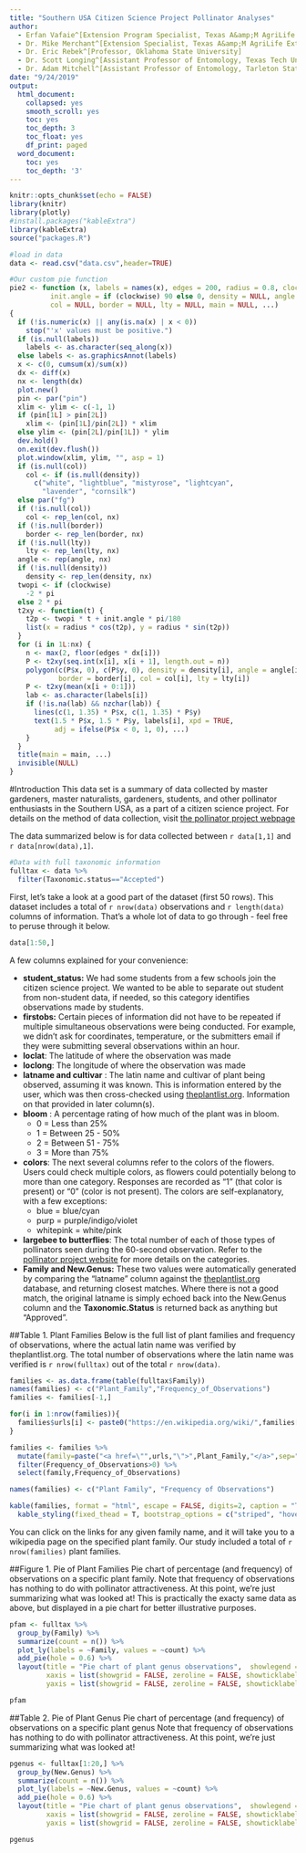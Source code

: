 ```yaml
---
title: "Southern USA Citizen Science Project Pollinator Analyses"
author:
  - Erfan Vafaie^[Extension Program Specialist, Texas A&amp;M AgriLife Extension, 1710 FM N 3053, Overton, TX]
  - Dr. Mike Merchant^[Extension Specialist, Texas A&amp;M AgriLife Extension]
  - Dr. Eric Rebek^[Professor, Oklahoma State University]
  - Dr. Scott Longing^[Assistant Professor of Entomology, Texas Tech University]
  - Dr. Adam Mitchell^[Assistant Professor of Entomology, Tarleton State University]
date: "9/24/2019"
output:
  html_document:
    collapsed: yes
    smooth_scroll: yes
    toc: yes
    toc_depth: 3
    toc_float: yes
    df_print: paged
  word_document:
    toc: yes
    toc_depth: '3'
---
```


```r
knitr::opts_chunk$set(echo = FALSE)
library(knitr)
library(plotly)
#install.packages("kableExtra")
library(kableExtra)
source("packages.R")

#load in data
data <- read.csv("data.csv",header=TRUE)

#Our custom pie function
pie2 <- function (x, labels = names(x), edges = 200, radius = 0.8, clockwise = FALSE, 
          init.angle = if (clockwise) 90 else 0, density = NULL, angle = 45, 
          col = NULL, border = NULL, lty = NULL, main = NULL, ...) 
{
  if (!is.numeric(x) || any(is.na(x) | x < 0)) 
    stop("'x' values must be positive.")
  if (is.null(labels)) 
    labels <- as.character(seq_along(x))
  else labels <- as.graphicsAnnot(labels)
  x <- c(0, cumsum(x)/sum(x))
  dx <- diff(x)
  nx <- length(dx)
  plot.new()
  pin <- par("pin")
  xlim <- ylim <- c(-1, 1)
  if (pin[1L] > pin[2L]) 
    xlim <- (pin[1L]/pin[2L]) * xlim
  else ylim <- (pin[2L]/pin[1L]) * ylim
  dev.hold()
  on.exit(dev.flush())
  plot.window(xlim, ylim, "", asp = 1)
  if (is.null(col)) 
    col <- if (is.null(density)) 
      c("white", "lightblue", "mistyrose", "lightcyan", 
        "lavender", "cornsilk")
  else par("fg")
  if (!is.null(col)) 
    col <- rep_len(col, nx)
  if (!is.null(border)) 
    border <- rep_len(border, nx)
  if (!is.null(lty)) 
    lty <- rep_len(lty, nx)
  angle <- rep(angle, nx)
  if (!is.null(density)) 
    density <- rep_len(density, nx)
  twopi <- if (clockwise) 
    -2 * pi
  else 2 * pi
  t2xy <- function(t) {
    t2p <- twopi * t + init.angle * pi/180
    list(x = radius * cos(t2p), y = radius * sin(t2p))
  }
  for (i in 1L:nx) {
    n <- max(2, floor(edges * dx[i]))
    P <- t2xy(seq.int(x[i], x[i + 1], length.out = n))
    polygon(c(P$x, 0), c(P$y, 0), density = density[i], angle = angle[i], 
            border = border[i], col = col[i], lty = lty[i])
    P <- t2xy(mean(x[i + 0:1]))
    lab <- as.character(labels[i])
    if (!is.na(lab) && nzchar(lab)) {
      lines(c(1, 1.35) * P$x, c(1, 1.35) * P$y)
      text(1.5 * P$x, 1.5 * P$y, labels[i], xpd = TRUE, 
           adj = ifelse(P$x < 0, 1, 0), ...)
    }
  }
  title(main = main, ...)
  invisible(NULL)
}
```
#Introduction
This data set is a summary of data collected by master gardeners, master naturalists, gardeners, students, and other pollinator enthusiasts in the Southern USA, as a part of a citizen science project. For details on the method of data collection, visit <a href="https://sixleggedaggie.com/pollinator-project" target="_blank">the pollinator project webpage</a>

The data summarized below is for data collected between `r data[1,1]` and `r data[nrow(data),1]`. 

```r
#Data with full taxonomic information
fulltax <- data %>%
  filter(Taxonomic.status=="Accepted")
```
First, let's take a look at a good part of the dataset (first 50 rows). This dataset includes a total of `r nrow(data)` observations and `r length(data)` columns of information. That's a whole lot of data to go through - feel free to peruse through it below.
```r
data[1:50,]
```
A few columns explained for your convenience:

* __student_status:__ We had some students from a few schools join the citizen science project. We wanted to be able to separate out student from non-student data, if needed, so this category identifies observations made by students. 
* __firstobs:__ Certain pieces of information did not have to be repeated if multiple simultaneous observations were being conducted. For example, we didn't ask for coordinates, temperature, or the submitters email if they were submitting several observations within an hour.
* __loclat__: The latitude of where the observation was made
* __loclong__: The longitude of where the observation was made
* __latname and cultivar__ : The latin name and cultivar of plant being observed, assuming it was known. This is information entered by the user, which was then cross-checked using <a href="https://theplantlist.org" target="_blank">theplantlist.org</a>. Information on that provided in later column(s).
* __bloom__ : A percentage rating of how much of the plant was in bloom.
    + 0 = Less than 25%
    + 1 = Between 25 - 50%
    + 2 = Between 51 - 75%
    + 3 = More than 75%
* __colors__: The next several columns refer to the colors of the flowers. Users could check multiple colors, as flowers could potentially belong to more than one category. Responses are recorded as "1" (that color is present) or "0" (color is not present). The colors are self-explanatory, with a few exceptions:
    + blue = blue/cyan
    + purp = purple/indigo/violet
    + whitepink = white/pink
* __largebee to butterflies__: The total number of each of those types of pollinators seen during the 60-second observation. Refer to the <a href=https://sixleggedaggie.com/pollinator-project" target="_blank">pollinator project website</a> for more details on the categories. 
* __Family and New.Genus:__ These two values were automatically generated by comparing the "latname" column against the <a href="https://theplantlist.org" target="_blank">theplantlist.org</a> database, and returning closest matches. Where there is not a good match, the original latname is simply echoed back into the New.Genus column and the __Taxonomic.Status__ is returned back as anything but "Approved".

##Table 1. Plant Families
Below is the full list of plant families and frequency of observations, where the actual latin name was verified by theplantlist.org. The total number of observations where the latin name was verified is `r nrow(fulltax)` out of the total `r nrow(data)`.

```r
families <- as.data.frame(table(fulltax$Family))
names(families) <- c("Plant_Family","Frequency_of_Observations")
families <- families[-1,]

for(i in 1:nrow(families)){
  families$urls[i] <- paste0("https://en.wikipedia.org/wiki/",families[i,1])
}

families <- families %>% 
  mutate(family=paste("<a href=\"",urls,"\">",Plant_Family,"</a>",sep="")) %>%
  filter(Frequency_of_Observations>0) %>%
  select(family,Frequency_of_Observations)

names(families) <- c("Plant Family", "Frequency of Observations")

kable(families, format = "html", escape = FALSE, digits=2, caption = "Table 1. Full list of plant families and frequency of observations that were reported during the project") %>%
  kable_styling(fixed_thead = T, bootstrap_options = c("striped", "hover", "responsive"), full_width = F)
```

You can click on the links for any given family name, and it will take you to a wikipedia page on the specified plant family. Our study included a total of `r nrow(families)` plant families.

##Figure 1. Pie of Plant Families
Pie chart of percentage (and frequency) of observations on a specific plant family. Note that frequency of observations has nothing to do with pollinator attractiveness. At this point, we're just summarizing what was looked at! This is practically the exacty same data as above, but displayed in a pie chart for better illustrative purposes.
```r
pfam <- fulltax %>%
  group_by(Family) %>%
  summarize(count = n()) %>%
  plot_ly(labels = ~Family, values = ~count) %>%
  add_pie(hole = 0.6) %>%
  layout(title = "Pie chart of plant genus observations",  showlegend = F,
         xaxis = list(showgrid = FALSE, zeroline = FALSE, showticklabels = FALSE),
         yaxis = list(showgrid = FALSE, zeroline = FALSE, showticklabels = FALSE))

pfam

```

##Table 2. Pie of Plant Genus
Pie chart of percentage (and frequency) of observations on a specific plant genus Note that frequency of observations has nothing to do with pollinator attractiveness. At this point, we're just summarizing what was looked at!
```r
pgenus <- fulltax[1:20,] %>%
  group_by(New.Genus) %>%
  summarize(count = n()) %>%
  plot_ly(labels = ~New.Genus, values = ~count) %>%
  add_pie(hole = 0.6) %>%
  layout(title = "Pie chart of plant genus observations",  showlegend = F,
         xaxis = list(showgrid = FALSE, zeroline = FALSE, showticklabels = FALSE),
         yaxis = list(showgrid = FALSE, zeroline = FALSE, showticklabels = FALSE))

pgenus
```